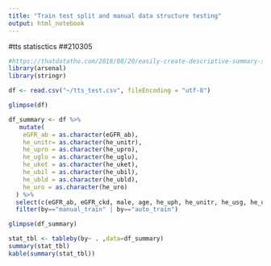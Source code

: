 ```yaml
---
title: "Train test split and manual data structure testing"
output: html_notebook
---
```


#tts statisctics
##210305
```r
#https://thatdatatho.com/2018/08/20/easily-create-descriptive-summary-statistic-tables-r-studio/
library(arsenal)
library(stringr)

df <- read.csv("~/tts_test.csv", fileEncoding = "utf-8")

glimpse(df)

df_summary <- df %>%
   mutate(
    eGFR_ab = as.character(eGFR_ab),
    he_unitr= as.character(he_unitr),
    he_upro = as.character(he_upro),
    he_uglu = as.character(he_uglu),
    he_uket = as.character(he_uket),
    he_ubil = as.character(he_ubil),
    he_ubld = as.character(he_ubld),
    he_uro = as.character(he_uro)
  ) %>%
  select(c(eGFR_ab, eGFR_ckd, male, age, he_uph, he_unitr, he_usg, he_upro, he_uglu, he_uket, he_ubil, he_ubld, by)) %>%
  filter(by=="manual_train" | by=="auto_train")

glimpse(df_summary)

stat_tbl <- tableby(by~ . ,data=df_summary)
summary(stat_tbl)
kable(summary(stat_tbl))
```